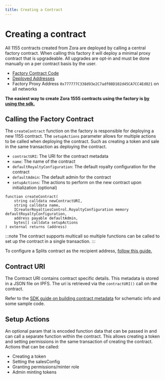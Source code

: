 ```yaml
---
title: Creating a Contract
---
```


# Creating a contract

All 1155 contracts created from Zora are deployed by calling a central factory contract.
When calling this factory it will deploy a minimal proxy contract that is upgradeable.
All upgrades are opt-in and must be done manually on a per contract basis by the user.

- [Factory Contract Code](https://github.com/ourzora/zora-protocol/blob/main/packages/1155-contracts/src/factory/ZoraCreator1155FactoryImpl.sol)
- [Deployed Addresses](https://github.com/ourzora/zora-protocol/tree/main/packages/1155-deployments/addresses)
- Factory Proxy Address `0x777777C338d93e2C7adf08D102d45CA7CC4Ed021` on all networks

**The easiest way to create Zora 1555 contracts using the factory is [by using the sdk.](https://docs.zora.co/protocol-sdk/creator/onchain)**

## Calling the Factory Contract
The `createContract` function on the factory is responsible for deploying a new 1155 contract. 
The `setupActions` parameter allows for multiple actions to be called when deploying the contract.
Such as creating a token and sale in the same transaction as deploying the contract.

- `contractURI`: The URI for the contract metadata
- `name`: The name of the contract
- `defaultRoyaltyConfiguration`: The default royalty configuration for the contract
- `defaultAdmin`: The default admin for the contract
- `setupActions`: The actions to perform on the new contract upon initialization (optional)
```
function createContract(
    string calldata newContractURI,
    string calldata name,
    ICreatorRoyaltiesControl.RoyaltyConfiguration memory defaultRoyaltyConfiguration,
    address payable defaultAdmin,
    bytes[] calldata setupActions
) external returns (address)
```

:::note
The contract supports multicall so multiple functions can be called to set up the contract in a single transaction.
:::

To configure a Splits contract as the recipient address, [follow this guide.](/protocol-sdk/creator/splits)

## Contract URI 
The Contract URI contains contract specific details. This metadata is stored in a JSON file on IPFS. 
The uri is retrieved via the `contractURI()` call on the contract.

Refer to the [SDK guide on building contract metadata](/protocol-sdk/metadata/contract-metadata) for schematic info and some sample code.

## Setup Actions
An optional param that is encoded function data that can be passed in and can call a separate function within the contract.
This allows creating a token and setting permissions in the same transaction of creating the contract. Actions that can be called:
- Creating a token
- Setting the salesConfig
- Granting permissions/minter role
- Admin minting tokens
